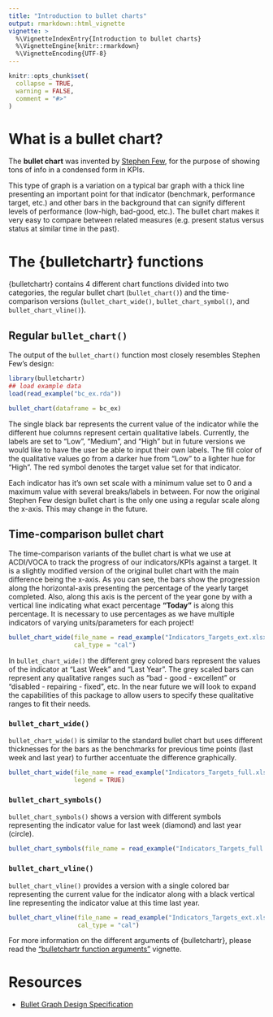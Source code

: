 ```yaml
---
title: "Introduction to bullet charts"
output: rmarkdown::html_vignette
vignette: >
  %\VignetteIndexEntry{Introduction to bullet charts}
  %\VignetteEngine{knitr::rmarkdown}
  %\VignetteEncoding{UTF-8}
---
```


```r
knitr::opts_chunk$set(
  collapse = TRUE,
  warning = FALSE,
  comment = "#>"
)
```

# What is a bullet chart?

The __bullet chart__ was invented by [Stephen Few](https://www.perceptualedge.com/articles/misc/Bullet_Graph_Design_Spec.pdf), for the purpose of showing tons of info in a condensed form in KPIs.

This type of graph is a variation on a typical bar graph with a thick line presenting an important point for that indicator (benchmark, performance target, etc.) and other bars in the background that can signify different levels of performance (low-high, bad-good, etc.). The bullet chart makes it very easy to compare between related measures (e.g. present status versus status at similar time in the past).

# The {bulletchartr} functions

{bulletchartr} contains 4 different chart functions divided into two categories, the regular bullet chart (`bullet_chart()`) and the time-comparison versions (`bullet_chart_wide()`, `bullet_chart_symbol()`, and `bullet_chart_vline()`).

## Regular `bullet_chart()`

The output of the `bullet_chart()` function most closely resembles Stephen Few's design: 

```r
library(bulletchartr)
## load example data
load(read_example("bc_ex.rda"))

bullet_chart(dataframe = bc_ex)
```

The single black bar represents the current value of the indicator while the different hue columns represent certain qualitative labels. Currently, the labels are set to "Low", "Medium", and "High" but in future versions we would like to have the user be able to input their own labels. The fill color of the qualitative values go from a darker hue from "Low" to a lighter hue for "High". The red symbol denotes the target value set for that indicator.

Each indicator has it's own set scale with a minimum value set to 0 and a maximum value with several breaks/labels in between. For now the original Stephen Few design bullet chart is the only one using a regular scale along the x-axis. This may change in the future.

## Time-comparison bullet chart

The time-comparison variants of the bullet chart is what we use at ACDI/VOCA to track the progress of our indicators/KPIs against a target. It is a slightly modified version of the original bullet chart with the main difference being the x-axis. As you can see, the bars show the progression along the horizontal-axis presenting the percentage of the yearly target completed. Also, along this axis is the percent of the year gone by with a vertical line indicating what exact percentage __"Today"__ is along this percentage. It is necessary to use percentages as we have multiple indicators of varying units/parameters for each project!

```r
bullet_chart_wide(file_name = read_example("Indicators_Targets_ext.xlsx"),
                  cal_type = "cal")
```

In `bullet_chart_wide()` the different grey colored bars represent the values of the indicator at "Last Week" and "Last Year". The grey scaled bars can represent any qualitative ranges such as "bad - good - excellent" or "disabled - repairing - fixed", etc. In the near future we will look to expand the capabilities of this package to allow users to specify these qualitative ranges to fit their needs. 

### `bullet_chart_wide()`

`bullet_chart_wide()` is similar to the standard bullet chart but uses different thicknesses for the bars as the benchmarks for previous time points (last week and last year) to further accentuate the difference graphically.

```r
bullet_chart_wide(file_name = read_example("Indicators_Targets_full.xlsx"),
                  legend = TRUE)
```

### `bullet_chart_symbols()`

`bullet_chart_symbols()` shows a version with different symbols representing the indicator value for last week (diamond) and last year (circle).

```r
bullet_chart_symbols(file_name = read_example("Indicators_Targets_full.xlsx"))
```

### `bullet_chart_vline()`

`bullet_chart_vline()` provides a version with a single colored bar representing the current value for the indicator along with a black vertical line representing the indicator value at this time last year.

```r
bullet_chart_vline(file_name = read_example("Indicators_Targets_ext.xlsx"),
                   cal_type = "cal")
```

For more information on the different arguments of {bulletchartr}, please read the ["bulletchartr function arguments"](https://acdivocatech.github.io/bulletchartr/articles/intro-arguments.html) vignette.

# Resources

* [Bullet Graph Design Specification](https://www.perceptualedge.com/articles/misc/Bullet_Graph_Design_Spec.pdf)

